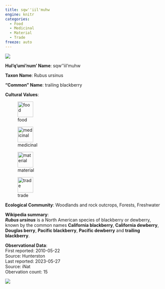 ```yaml
---
title: sqw''iil'muhw
engine: knitr
categories:
  - Food
  - Medicinal
  - Material
  - Trade
freeze: auto
---
```

![](https://inaturalist-open-data.s3.amazonaws.com/photos/124445245/medium.jpg){fig-alt="sqw''iil'muhw - trailing blackberry"}

**Hul'q'umi'num' Name**: sqw''iil'muhw



**Taxon Name**: Rubus ursinus

**"Common" Name**: trailing blackberry

**Cultural Values**:  

::: {layout-nrow=1 style="width:60%"}
![food](/files/food.svg){width=50px}

![medicinal](/files/medicinal.svg){width=50px}

![material](/files/material.svg){width=50px}

![trade](/files/trade.svg){width=50px}
:::

**Ecological Community**: Woodlands and rock outcrops, Forests, Freshwater

**Wikipedia summary**:  
<i><b>Rubus ursinus</b></i> is a North American species of blackberry or dewberry, known by the common names <b>California blackberry</b>, <b>California dewberry</b>, <b>Douglas berry</b>, <b>Pacific blackberry</b>, <b>Pacific dewberry</b> and <b>trailing blackberry</b>.

**Observational Data**:   
First reported: 2010-05-22  
Source: Hunterston  
Last reported: 2023-05-27  
Source: iNat  
Obervation count: 15

![](community_dist.png)
